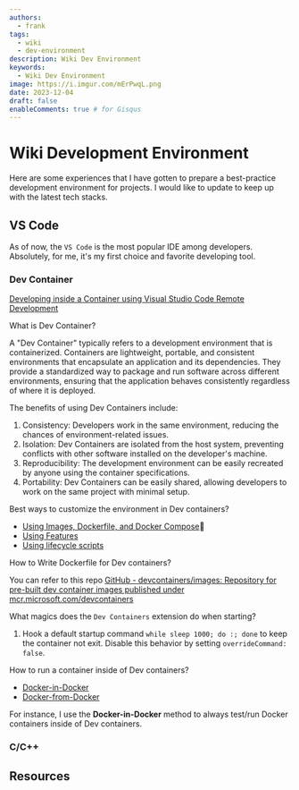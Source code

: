 ---
authors:
  - frank
tags:
  - wiki
  - dev-environment
description: Wiki Dev Environment
keywords:
  - Wiki Dev Environment
image: https://i.imgur.com/mErPwqL.png
date: 2023-12-04
draft: false
enableComments: true # for Gisqus
---

# Wiki Development Environment

Here are some experiences that I have gotten to prepare a best-practice development environment for projects. I would like to update to keep up with the latest tech stacks.

## VS Code

As of now, the `VS Code` is the most popular IDE among developers. Absolutely, for me, it's my first choice and favorite developing tool.

### Dev Container

[Developing inside a Container using Visual Studio Code Remote Development](https://code.visualstudio.com/docs/devcontainers/containers)

What is Dev Container?

A "Dev Container" typically refers to a development environment that is containerized. Containers are lightweight, portable, and consistent environments that encapsulate an application and its dependencies. They provide a standardized way to package and run software across different environments, ensuring that the application behaves consistently regardless of where it is deployed.

The benefits of using Dev Containers include:

1. Consistency: Developers work in the same environment, reducing the chances of environment-related issues.
2. Isolation: Dev Containers are isolated from the host system, preventing conflicts with other software installed on the developer's machine.
3. Reproducibility: The development environment can be easily recreated by anyone using the container specifications.
4. Portability: Dev Containers can be easily shared, allowing developers to work on the same project with minimal setup.

Best ways to customize the environment in Dev containers?

- [Using Images, Dockerfile, and Docker Compose](https://containers.dev/guide/dockerfile):love_you_gesture:
- [Using Features](https://containers.dev/features)
- [Using lifecycle scripts](https://containers.dev/implementors/json_reference/#lifecycle-scripts)

How to Write Dockerfile for Dev containers?

You can refer to this repo [GitHub - devcontainers/images: Repository for pre-built dev container images published under mcr.microsoft.com/devcontainers](https://github.com/devcontainers/images)

What magics does the `Dev Containers` extension do when starting?

1. Hook a default startup command `while sleep 1000; do :; done` to keep the container not exit. Disable this behavior by setting `overrideCommand: false`.

How to run a container inside of Dev containers?

- [Docker-in-Docker](https://github.com/microsoft/vscode-dev-containers/tree/main/containers/docker-in-docker)
- [Docker-from-Docker](https://github.com/microsoft/vscode-dev-containers/tree/main/containers/docker-from-docker)

For instance, I use the **Docker-in-Docker** method to always test/run Docker containers inside of Dev containers.  

### C/C++


<!--truncate-->

## Resources
